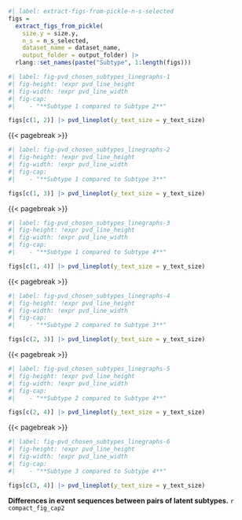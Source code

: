 
::: {#suppfig-pvd_chosen_subtypes_linegraphs}

```r
#| label: extract-figs-from-pickle-n-s-selected
figs =
  extract_figs_from_pickle(
    size.y = size.y,
    n_s = n_s_selected,
    dataset_name = dataset_name,
    output_folder = output_folder) |>
  rlang::set_names(paste("Subtype", 1:length(figs)))
```

```r
#| label: fig-pvd_chosen_subtypes_linegraphs-1
#| fig-height: !expr pvd_line_height
#| fig-width: !expr pvd_line_width
#| fig-cap:
#|    - "**Subtype 1 compared to Subtype 2**"

figs[c(1, 2)] |> pvd_lineplot(y_text_size = y_text_size)

```

{{< pagebreak >}}

```r
#| label: fig-pvd_chosen_subtypes_linegraphs-2
#| fig-height: !expr pvd_line_height
#| fig-width: !expr pvd_line_width
#| fig-cap:
#|    - "**Subtype 1 compared to Subtype 3**"

figs[c(1, 3)] |> pvd_lineplot(y_text_size = y_text_size)

```

{{< pagebreak >}}

```r
#| label: fig-pvd_chosen_subtypes_linegraphs-3
#| fig-height: !expr pvd_line_height
#| fig-width: !expr pvd_line_width
#| fig-cap:
#|    - "**Subtype 1 compared to Subtype 4**"

figs[c(1, 4)] |> pvd_lineplot(y_text_size = y_text_size)

```

{{< pagebreak >}}

```r
#| label: fig-pvd_chosen_subtypes_linegraphs-4
#| fig-height: !expr pvd_line_height
#| fig-width: !expr pvd_line_width
#| fig-cap:
#|    - "**Subtype 2 compared to Subtype 3**"

figs[c(2, 3)] |> pvd_lineplot(y_text_size = y_text_size)

```

{{< pagebreak >}}

```r
#| label: fig-pvd_chosen_subtypes_linegraphs-5
#| fig-height: !expr pvd_line_height
#| fig-width: !expr pvd_line_width
#| fig-cap:
#|    - "**Subtype 2 compared to Subtype 4**"

figs[c(2, 4)] |> pvd_lineplot(y_text_size = y_text_size)

```

{{< pagebreak >}}

```r
#| label: fig-pvd_chosen_subtypes_linegraphs-6
#| fig-height: !expr pvd_line_height
#| fig-width: !expr pvd_line_width
#| fig-cap:
#|    - "**Subtype 3 compared to Subtype 4**"

figs[c(3, 4)] |> pvd_lineplot(y_text_size = y_text_size)

```

**Differences in event sequences between pairs of latent subtypes.**
`r compact_fig_cap2`

:::
